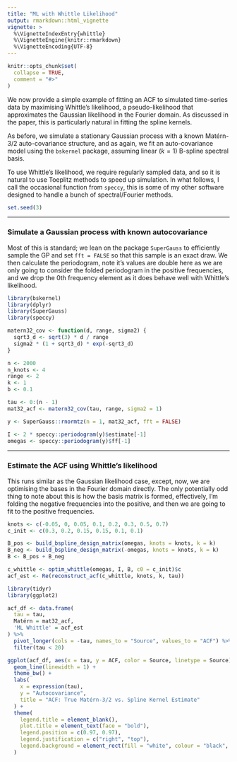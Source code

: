 ```yaml
---
title: "ML with Whittle Likelihood"
output: rmarkdown::html_vignette
vignette: >
  %\VignetteIndexEntry{whittle}
  %\VignetteEngine{knitr::rmarkdown}
  %\VignetteEncoding{UTF-8}
---
```


```r
knitr::opts_chunk$set(
  collapse = TRUE,
  comment = "#>"
)
```

We now provide a simple example of fitting an ACF to simulated time-series data by maximising Whittle's likelihood, a pseudo-likelihood that approximates the Gaussian likelihood in the Fourier domain. As discussed in the paper, this is particularly natural in fitting the spline kernels.

As before, we simulate a stationary Gaussian process with a known Matérn-3/2 auto-covariance structure, and as again, we fit an auto-covariance model using the `bskernel` package, assuming linear ($k=1$) B-spline spectral basis.

To use Whittle's likelihood, we require regularly sampled data, and so it is natural to use Toeplitz methods to speed up simulation. In what follows, I call the occasional function from `speccy`, this is some of my other software designed to handle a bunch of spectral/Fourier methods.

```r
set.seed(3)
```

---

### Simulate a Gaussian process with known autocovariance

Most of this is standard; we lean on the package `SuperGauss` to efficiently sample the GP and set `fft = FALSE` so that this sample is an exact draw. We then calculate the periodogram, note it's values are double here as we are only going to consider the folded periodogram in the positive frequencies, and we drop the 0th frequency element as it does behave well with Whittle's likelihood.

```r
library(bskernel)
library(dplyr)
library(SuperGauss)
library(speccy)

matern32_cov <- function(d, range, sigma2) {
  sqrt3_d <- sqrt(3) * d / range
  sigma2 * (1 + sqrt3_d) * exp(-sqrt3_d)
}

n <- 2000
n_knots <- 4
range <- 2
k <- 1
b <- 0.1

tau <- 0:(n - 1)
mat32_acf <- matern32_cov(tau, range, sigma2 = 1)

y <- SuperGauss::rnormtz(n = 1, mat32_acf, fft = FALSE)

I <- 2 * speccy::periodogram(y)$estimate[-1]
omegas <- speccy::periodogram(y)$ff[-1]
```

---

### Estimate the ACF using Whittle's likelihood

This runs similar as the Gaussian likelihood case, except, now, we are optimising the bases in the Fourier domain directly. The only potentially odd thing to note about this is how the basis matrix is formed, effectively, I'm folding the negative frequencies into the positive, and then we are going to fit to the positive frequencies.

```r
knots <- c(-0.05, 0, 0.05, 0.1, 0.2, 0.3, 0.5, 0.7)
c_init <- c(0.3, 0.2, 0.15, 0.15, 0.1, 0.1)

B_pos <- build_bspline_design_matrix(omegas, knots = knots, k = k)
B_neg <- build_bspline_design_matrix(-omegas, knots = knots, k = k)
B <- B_pos + B_neg

c_whittle <- optim_whittle(omegas, I, B, c0 = c_init)$c
acf_est <- Re(reconstruct_acf(c_whittle, knots, k, tau))
```

```r
library(tidyr)
library(ggplot2)

acf_df <- data.frame(
  tau = tau,
  Matérn = mat32_acf,
  'ML Whittle' = acf_est
) %>%
  pivot_longer(cols = -tau, names_to = "Source", values_to = "ACF") %>%
  filter(tau < 20)

ggplot(acf_df, aes(x = tau, y = ACF, color = Source, linetype = Source)) +
  geom_line(linewidth = 1) +
  theme_bw() +
  labs(
    x = expression(tau),
    y = "Autocovariance",
    title = "ACF: True Matérn-3/2 vs. Spline Kernel Estimate"
  ) +
  theme(
    legend.title = element_blank(),
    plot.title = element_text(face = "bold"),
    legend.position = c(0.97, 0.97),
    legend.justification = c("right", "top"),
    legend.background = element_rect(fill = "white", colour = "black", linewidth = 0.3)
  )
```